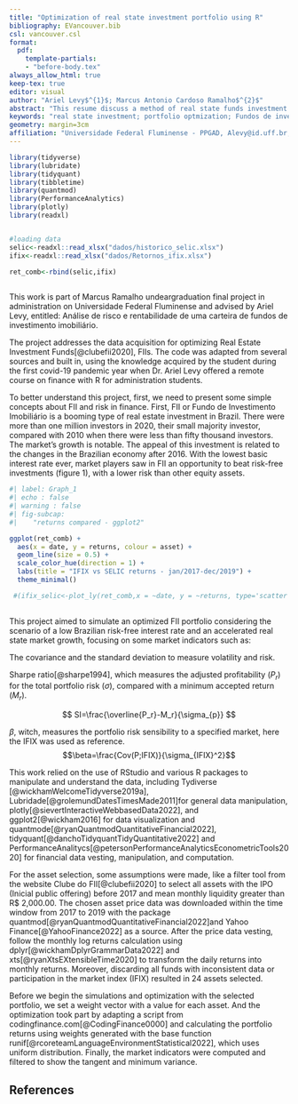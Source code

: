 ```yaml
---
title: "Optimization of real state investment portfolio using R"
bibliography: EVancouver.bib
csl: vancouver.csl
format:
  pdf:
    template-partials: 
    - "before-body.tex"  
always_allow_html: true
keep-tex: true
editor: visual
author: "Ariel Levy$^{1}$; Marcus Antonio Cardoso Ramalho$^{2}$"
abstract: "This resume discuss a method of real state funds investment portifolio optmization using R with the packages tidyverse and quantmod"
keywords: "real state investment; portfolio optmization; Fundos de investimento imobiliário; Sharpe ratio; portfolio risk"
geometry: margin=3cm
affiliation: "Universidade Federal Fluminense - PPGAD, Alevy@id.uff.br; Universidade Federal Fluminense - PPGAD, marcusantonio@id.uff.br"
---
```


```{=tex}
\pagestyle{empty}
\setlength\parindent{0pt}
```
```r

library(tidyverse)
library(lubridate)
library(tidyquant)
library(tibbletime)
library(quantmod)
library(PerformanceAnalytics)
library(plotly)
library(readxl)


#loading data
selic<-readxl::read_xlsx("dados/historico_selic.xlsx")
ifix<-readxl::read_xlsx("dados/Retornos_ifix.xlsx")

ret_comb<-rbind(selic,ifix)
  

```

```{=tex}
\begin{center}
\textbf{1. INTRODUCTION}
\end{center}
```
This work is part of Marcus Ramalho undeargraduation final project in administration on Universidade Federal Fluminense and advised by Ariel Levy, entitled: Análise de risco e rentabilidade de uma carteira de fundos de investimento imobiliário.

The project addresses the data acquisition for optimizing Real Estate Investment Funds[@clubefii2020], FIIs. The code was adapted from several sources and built in, using the knowledge acquired by the student during the first covid-19 pandemic year when Dr. Ariel Levy offered a remote course on finance with R for administration students.

To better understand this project, first, we need to present some simple concepts about FII and risk in finance. First, FII or Fundo de Investimento Imobiliário is a booming type of real estate investment in Brazil. There were more than one million investors in 2020, their small majority investor, compared with 2010 when there were less than fifty thousand investors. The market's growth is notable. The appeal of this investment is related to the changes in the Brazilian economy after 2016. With the lowest basic interest rate ever, market players saw in FII an opportunity to beat risk-free investments (figure 1), with a lower risk than other equity assets.

```r
#| label: Graph_1
#| echo : false 
#| warning : false
#| fig-subcap:
#|    "returns compared - ggplot2"

ggplot(ret_comb) +
  aes(x = date, y = returns, colour = asset) +
  geom_line(size = 0.5) +
  scale_color_hue(direction = 1) +
  labs(title = "IFIX vs SELIC returns - jan/2017-dec/2019") +
  theme_minimal()

 #(ifix_selic<-plot_ly(ret_comb,x = ~date, y = ~returns, type='scatter',mode='lines', color = ~asset) %>%layout(title="IFIX vs SELIC returns - jan/2017-dec/2019"))
  
```

```{=tex}
\begin{center}
\textbf{2. OBJECTIVE}
\end{center}
```
This project aimed to simulate an optimized FII portfolio considering the scenario of a low Brazilian risk-free interest rate and an accelerated real state market growth, focusing on some market indicators such as:

The covariance and the standard deviation to measure volatility and risk.

Sharpe ratio[@sharpe1994], which measures the adjusted profitability ($P_r$) for the total portfolio risk ($\sigma$), compared with a minimum accepted return ($M_r$).

$$ SI=\frac{\overline{P_r}-M_r}{\sigma_{p}} $$

$\beta$, witch, measures the portfolio risk sensibility to a specified market, here the IFIX was used as reference.$$\beta=\frac{Cov(P;IFIX)}{\sigma_{IFIX}^2}$$

```{=tex}
\begin{center}
\textbf{3. METODOLOGY}
\end{center}
```
This work relied on the use of RStudio and various R packages to manipulate and understand the data, including Tydiverse [@wickhamWelcomeTidyverse2019a], Lubridade[@grolemundDatesTimesMade2011]for general data manipulation, plotly[@sievertInteractiveWebbasedData2022], and ggplot2[@wickham2016] for data visualization and quantmode[@ryanQuantmodQuantitativeFinancial2022], tidyquant[@danchoTidyquantTidyQuantitative2022] and PerformanceAnalitycs[@petersonPerformanceAnalyticsEconometricTools2020] for financial data vesting, manipulation, and computation.

For the asset selection, some assumptions were made, like a filter tool from the website Clube do FII[@clubefii2020] to select all assets with the IPO (Inicial public offering) before 2017 and mean monthly liquidity greater than R\$ 2,000.00. The chosen asset price data was downloaded within the time window from 2017 to 2019 with the package quantmod[@ryanQuantmodQuantitativeFinancial2022]and Yahoo Finance[@YahooFinance2022] as a source. After the price data vesting, follow the monthly log returns calculation using dplyr[@wickhamDplyrGrammarData2022] and xts[@ryanXtsEXtensibleTime2020] to transform the daily returns into monthly returns. Moreover, discarding all funds with inconsistent data or participation in the market index (IFIX) resulted in 24 assets selected.

Before we begin the simulations and optimization with the selected portfolio, we set a weight vector with a value for each asset. And the optimization took part by adapting a script from codingfinance.com[@CodingFinance0000] and calculating the portfolio returns using weights generated with the base function runif[@rcoreteamLanguageEnvironmentStatistical2022], which uses uniform distribution. Finally, the market indicators were computed and filtered to show the tangent and minimum variance.

## References
